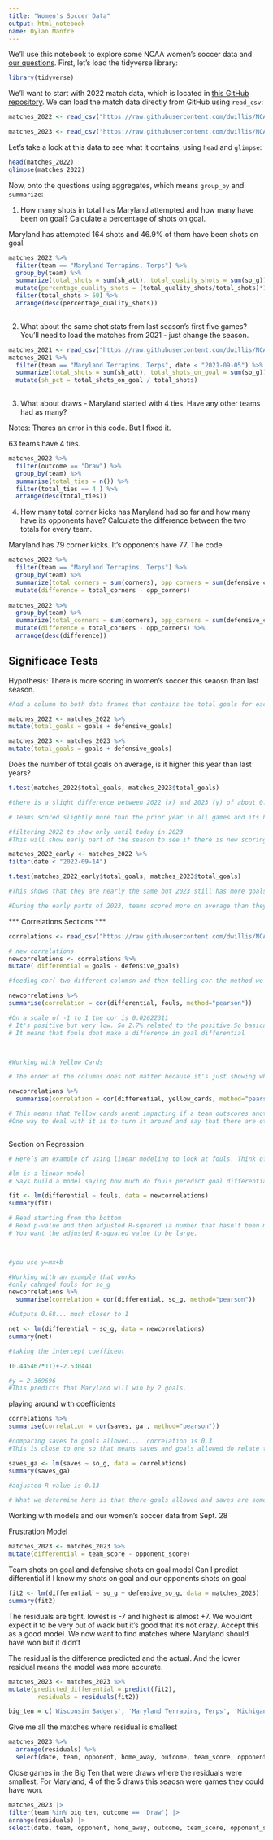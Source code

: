 ```yaml
---
title: "Women's Soccer Data"
output: html_notebook
name: Dylan Manfre
---
```


We'll use this notebook to explore some NCAA women's soccer data and [our questions](https://docs.google.com/spreadsheets/d/1kTSrnl1URmcexIWLDMWqDnp3q-c2OS45uifnhjp10n4/edit#gid=0). First, let's load the tidyverse library:

```r
library(tidyverse)
```

We'll want to start with 2022 match data, which is located in [this GitHub repository](https://github.com/dwillis/NCAAWomensSoccerData). We can load the match data directly from GitHub using `read_csv`:


```r
matches_2022 <- read_csv("https://raw.githubusercontent.com/dwillis/NCAAWomensSoccerData/main/data/ncaa_womens_soccer_matchstats_2022.csv")

matches_2023 <- read_csv("https://raw.githubusercontent.com/dwillis/NCAAWomensSoccerData/main/data/ncaa_womens_soccer_matchstats_2023.csv")

```

Let's take a look at this data to see what it contains, using `head` and `glimpse`:

```r
head(matches_2022)
glimpse(matches_2022)
```

Now, onto the questions using aggregates, which means `group_by` and `summarize`:

1. How many shots in total has Maryland attempted and how many have been on goal? Calculate a percentage of shots on goal.

Maryland has attempted 164 shots and 46.9% of them have been shots on goal. 

```r
matches_2022 %>% 
  filter(team == "Maryland Terrapins, Terps") %>% 
  group_by(team) %>% 
  summarize(total_shots = sum(sh_att), total_quality_shots = sum(so_g)) %>% 
  mutate(percentage_quality_shots = (total_quality_shots/total_shots)*100) %>% 
  filter(total_shots > 50) %>% 
  arrange(desc(percentage_quality_shots))
 
```

2. What about the same shot stats from last season's first five games? You'll need to load the matches from 2021 - just change the season.

```r
matches_2021 <- read_csv("https://raw.githubusercontent.com/dwillis/NCAAWomensSoccerData/main/data/ncaa_womens_soccer_matchstats_2021.csv")
matches_2021 %>%
  filter(team == "Maryland Terrapins, Terps", date < "2021-09-05") %>%
  summarize(total_shots = sum(sh_att), total_shots_on_goal = sum(so_g)) %>%
  mutate(sh_pct = total_shots_on_goal / total_shots)
  
```


3. What about draws - Maryland started with 4 ties. Have any other teams had as many?

Notes: Theres an error in this code. But I fixed it.

63 teams have 4 ties.


```r
matches_2022 %>% 
  filter(outcome == "Draw") %>%
  group_by(team) %>%
  summarise(total_ties = n()) %>%
  filter(total_ties == 4 ) %>% 
  arrange(desc(total_ties)) 
```


4. How many total corner kicks has Maryland had so far and how many have its opponents have? Calculate the difference between the two totals for every team.

Maryland has 79 corner kicks. It's opponents have 77.
The code 

```r
matches_2022 %>% 
  filter(team == "Maryland Terrapins, Terps") %>% 
  group_by(team) %>% 
  summarize(total_corners = sum(corners), opp_corners = sum(defensive_corners)) %>% 
  mutate(difference = total_corners - opp_corners)
  
matches_2022 %>% 
  group_by(team) %>% 
  summarize(total_corners = sum(corners), opp_corners = sum(defensive_corners)) %>% 
  mutate(difference = total_corners - opp_corners) %>% 
  arrange(desc(difference))
```

## Significace Tests

Hypothesis: There is more scoring in women's soccer this seaosn than last season.

```r
#Add a column to both data frames that contains the total goals for each match

matches_2022 <- matches_2022 %>% 
mutate(total_goals = goals + defensive_goals)

matches_2023 <- matches_2023 %>% 
mutate(total_goals = goals + defensive_goals)
```

Does the number of total goals on average, is it higher this year than last years?

```r

t.test(matches_2022$total_goals, matches_2023$total_goals)

#there is a slight difference between 2022 (x) and 2023 (y) of about 0.3 goals per match and this is significant because it can.

# Teams scored slightly more than the prior year in all games and its happened across the baord instead of a handful of games. 

```
```r

#filtering 2022 to show only until today in 2023
#This will show early part of the season to see if there is new scoring.

matches_2022_early <- matches_2022 %>% 
filter(date < "2022-09-14")

t.test(matches_2022_early$total_goals, matches_2023$total_goals)

#This shows that they are nearly the same but 2023 still has more goals.

#During the early parts of 2023, teams scored more on average than they did a season ago. However, during the whole season, 2023 was on pace to otuscore 2022. This was happening across all teams during the 2023 seaosn. 

```


*** Correlations Sections ***

```r

correlations <- read_csv("https://raw.githubusercontent.com/dwillis/NCAAWomensSoccerData/main/data/ncaa_womens_soccer_matchstats_2023.csv")

```

```r
# new correlations
newcorrelations <- correlations %>% 
mutate( differential = goals - defensive_goals)


```

```r
#feeding cor( two different columsn and then telling cor the method we are using)

newcorrelations %>% 
summarise(correlation = cor(differential, fouls, method="pearson"))

#On a scale of -1 to 1 the cor is 0.02622311
# It's positive but very low. So 2.7% related to the positive.So basically this means they are unrealted.
# It means that fouls dont make a difference in goal differential




```


```r
#Working with Yellow Cards

# The order of the columns does not matter because it's just showing what you want to compare 

newcorrelations %>% 
  summarise(correlation = cor(differential, yellow_cards, method="pearson"))

# This means that Yellow cards arent impacting if a team outscores another. 
#One way to deal with it is to turn it around and say that there are other factors that are more consequential. 



```

Section on Regression

```r
# Here’s an example of using linear modeling to look at fouls. Think of the ~ character as saying “is predicted by”. The output looks like a lot, but what we need is a small part of it.

#lm is a linear model
# Says build a model saying how much do fouls peredict goal differential.

fit <- lm(differential ~ fouls, data = newcorrelations)
summary(fit)

# Read starting from the bottom
# Read p-value and then adjusted R-squared (a number that hasn't been multiplied by 100)
# You want the adjusted R-squared value to be large. 



#you use y=mx+b

```

```r
#Working with an example that works
#only cahnged fouls for so_g
newcorrelations %>% 
  summarise(correlation = cor(differential, so_g, method="pearson"))

#Outputs 0.68... much closer to 1

net <- lm(differential ~ so_g, data = newcorrelations)
summary(net)

```
```r
#taking the intercept coefficent

(0.445467*11)+-2.530441 

#y = 2.369696
#This predicts that Maryland will win by 2 goals. 
```

playing around with coefficients

```r

correlations %>% 
summarise(correlation = cor(saves, ga , method="pearson"))

#comparing saves to goals allowed.... correlation is 0.3
#This is close to one so that means saves and goals allowed do relate to each other at least a little bit. 

saves_ga <- lm(saves ~ so_g, data = correlations)
summary(saves_ga)

#adjusted R value is 0.13

# What we determine here is that there goals allowed and saves are somewhat related but it is not all that strong. 

```



Working with models and our women's soccer data from Sept. 28

Frustration Model
```r

matches_2023 <- matches_2023 %>% 
mutate(differential = team_score - opponent_score)

```

Team shots on goal and defensive shots on goal model
Can I predict differential if I know my shots on goal and our opponents shots on goal
```r
fit2 <- lm(differential ~ so_g + defensive_so_g, data = matches_2023)
summary(fit2)
```
The residuals are tight. lowest is -7 and highest is almost +7. We wouldnt expect it to be very out of wack but it's good that it's not crazy. Accept this as a good model. We now want to find matches where Maryland should have won but it didn't

The residual is the difference predicted and the actual. 
And the lower residual means the model was more accurate. 
```r
matches_2023 <- matches_2023 %>% 
mutate(predicted_differential = predict(fit2), 
        residuals = residuals(fit2))

big_ten = c('Wisconsin Badgers', 'Maryland Terrapins, Terps', 'Michigan Wolverines', 'Rutgers Scarlet Knights', 'Indiana Hoosiers', 'Iowa Hawkeyes', 'Penn St. Nittany Lions', 'Minnesota Golden Gophers', 'Illinois Fighting Illini', 'Ohio St. Buckeyes', 'Northwestern Wildcats', 'Michigan St. Spartans', 'Purdue Boilermakers')

```

Give me all the matches where residual is smallest
```r
matches_2023 %>%  
  arrange(residuals) %>% 
  select(date, team, opponent, home_away, outcome, team_score, opponent_score, so_g, defensive_so_g, differential, predicted_differential, residuals)


```

Close games in the Big Ten that were draws where the residuals were smallest. 
For Maryland, 4 of the 5 draws this seaosn were games they could have won. 
```r
matches_2023 |> 
filter(team %in% big_ten, outcome == 'Draw') |>  
arrange(residuals) |> 
select(date, team, opponent, home_away, outcome, team_score, opponent_score, so_g, defensive_so_g, predicted_differential, residuals)
```


```r



```

